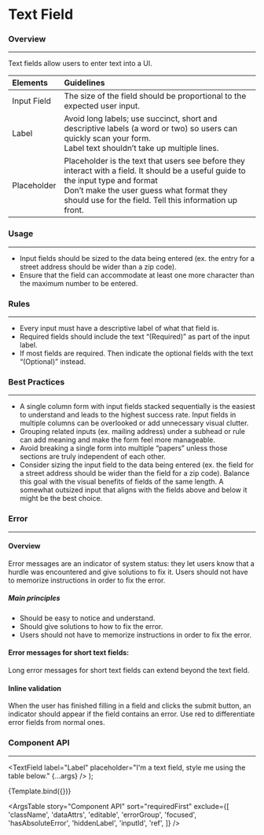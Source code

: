 
<Meta title="Elements/Text Field" component={TextField} />

# Text Field

### Overview

---

Text fields allow users to enter text into a UI.

| Elements    | Guidelines                                                                                                                                                                                                                                    |
| :---------- | :-------------------------------------------------------------------------------------------------------------------------------------------------------------------------------------------------------------------------------------------- |
| Input Field | The size of the field should be proportional to the expected user input.                                                                                                                                                                      |
| Label       | Avoid long labels; use succinct, short and descriptive labels (a word or two) so users can quickly scan your form. <br/> Label text shouldn’t take up multiple lines.                                                                         |
| Placeholder | Placeholder is the text that users see before they interact with a field. It should be a useful guide to the input type and format <br/> Don’t make the user guess what format they should use for the field. Tell this information up front. |

### Usage

---

- Input fields should be sized to the data being entered (ex. the entry for a street address should be wider than a zip code).
- Ensure that the field can accommodate at least one more character than the maximum number to be entered.

<Canvas>
  <Story name="Default">
    <TextField label="Label" placeholder="Placeholder" />
  </Story>
  <Story name="Number">
    <TextField label="Number Input" placeholder="0" type="number" />
  </Story>
</Canvas>

### Rules

---

- Every input must have a descriptive label of what that field is.
- Required fields should include the text “(Required)” as part of the input label.
- If most fields are required. Then indicate the optional fields with the text “(Optional)” instead.

### Best Practices

---

- A single column form with input fields stacked sequentially is the easiest to understand and leads to the highest success rate. Input fields in multiple columns can be overlooked or add unnecessary visual clutter.
- Grouping related inputs (ex. mailing address) under a subhead or rule can add meaning and make the form feel more manageable.
- Avoid breaking a single form into multiple “papers” unless those sections are truly independent of each other.
- Consider sizing the input field to the data being entered (ex. the field for a street address should be wider than the field for a zip code). Balance this goal with the visual benefits of fields of the same length. A somewhat outsized input that aligns with the fields above and below it might be the best choice.

### Error

---

#### Overview

Error messages are an indicator of system status: they let users know that a hurdle was encountered and give solutions to fix it. Users should not have to memorize instructions in order to fix the error.

##### Main principles

- Should be easy to notice and understand.
- Should give solutions to how to fix the error.
- Users should not have to memorize instructions in order to fix the
  error.

#### Error messages for short text fields:

Long error messages for short text fields can extend beyond the text field.

#### Inline validation

When the user has finished filling in a field and clicks the submit button, an indicator should appear if the field contains an error. Use red to differentiate error fields from normal ones.

<Canvas>
  <Story name="Error">
    <TextField
      label="Label"
      placeholder="Error state"
      errorText="This input needs further attention!"
    />
  </Story>
</Canvas>

### Component API

---

  <TextField
    label="Label"
    placeholder="I'm a text field, style me using the table below."
    {...args}
  />
);

<Canvas>
  <Story
    name="Component API"
    args={{
      disabled: false,
      errorText: '',
      expand: false,
      helperText: '',
      helperTextPosition: 'bottom',
      hideLabel: false,
      loading: false,
      max: null,
      min: null,
      noMarginTop: false,
      optional: false,
      required: false,
      type: 'string',
      tooltipText: '',
      value: 'This is a test input.',
    }}
    argTypes={{
      disabled: {
        description: 'If true, the component is disabled.',
        table: {
          type: { summary: 'boolean' },
          defaultValue: { summary: 'false' },
        },
      },
      errorText: {
        description: 'Displays error text below the text field.',
      },
      expand: {
        description:
          'If true, the text field will take up the full width of its container.',
        table: {
          defaultValue: { summary: 'false' },
        },
      },
      helperText: {
        description: 'Displays informative text below the text field.',
        table: {
          type: { summary: 'string' },
        },
      },
      helperTextPosition: {
        description: 'Changes the position of the helper text.',
        table: {
          defaultValue: { summary: 'bottom' },
        },
      },
      hideLabel: {
        description: 'Removes the label.',
        table: {
          defaultValue: { summary: 'false' },
        },
      },
      loading: {
        description: 'Used to depict a loading state.',
        table: {
          defaultValue: { summary: 'false' },
        },
      },
      min: {
        description:
          'The number amounts required in TextField and the "type" prop must also be set to "number"',
      },
      noMarginTop: {
        description: 'Removes the spacing above the text field.',
        table: {
          defaultValue: { summary: 'false' },
        },
      },
      optional: {
        description: 'If true, the label is displayed as optional.',
        table: {
          defaultValue: { summary: 'false' },
        },
      },
      required: {
        description: 'If true, the label is displayed as required.',
        table: {
          defaultValue: { summary: 'false' },
        },
      },
      tooltipText: {
        description:
          'Displays informative text when users hover over the icon.',
      },
      type: {
        description:
          'Type of the input element. It should be a valid HTML5 input type.',
        table: {
          type: { summary: 'string' },
          defaultValue: { summary: 'string' },
        },
        type: 'inline-radio',
        options: ['number', 'string'],
      },
      value: {
        description:
          'The value of the input element, required for a controlled component.',
        table: {
          type: { summary: 'any' },
        },
      },
    }}
  >
    {Template.bind({})}
  </Story>
</Canvas>

<ArgsTable
  story="Component API"
  sort="requiredFirst"
  exclude={[
    'className',
    'dataAttrs',
    'editable',
    'errorGroup',
    'focused',
    'hasAbsoluteError',
    'hiddenLabel',
    'inputId',
    'ref',
  ]}
/>
